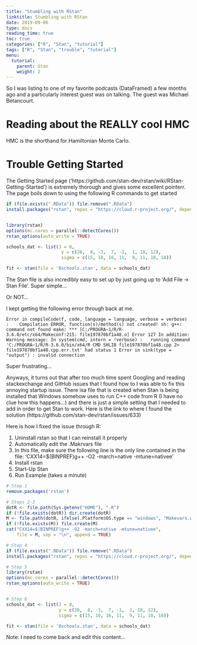 ```yaml
---
title: "Stumbling with RStan"
linktitle: Stumbling with RStan
date: 2019-09-06
type: docs
reading_time: true
toc: true
categories: ["R", "Stan", "tutorial"]
tags: ["R", "Stan", "trouble", "tutorial"]
menu:
  tutorial:
    parent: Stan
    weight: 2
---
```


So I was listing to one of my favorite podcasts (DataFramed) a few months ago and a particularly interest guest was on talking.
The guest was Michael Betancourt. 


# Reading about the REALLY cool HMC

HMC is the shorthand for Hamiltonian Monte Carlo.

# Trouble Getting Started

The Getting Started page ('https://github.com/stan-dev/rstan/wiki/RStan-Getting-Started') is extremely thorough and gives some excellent pointerr.
The page boils down to using the following R commands to get started

```r

if (file.exists(".RData")) file.remove(".RData")
install.packages("rstan", repos = "https://cloud.r-project.org/", dependencies = TRUE)


library(rstan)
options(mc.cores = parallel::detectCores())
rstan_options(auto_write = TRUE)

schools_dat <- list(J = 8, 
                     y = c(28,  8, -3,  7, -1,  1, 18, 12),
                     sigma = c(15, 10, 16, 11,  9, 11, 10, 18))

fit <- stan(file = '8schools.stan', data = schools_dat)
```

The Stan file is also incredibly easy to set up by just going up to 'Add File -> Stan File'. 
Super simple...

Or NOT...

I kept getting the following error through back at me.

`Error in compileCode(f, code, language = language, verbose = verbose) : 
  Compilation ERROR, function(s)/method(s) not created! sh: g++: command not found
make: *** [C:/PROGRA~1/R/R-3.6.0/etc/x64/Makeconf:215: file197870bf1a48.o] Error 127
In addition: Warning message:
In system(cmd, intern = !verbose) :
  running command 'C:/PROGRA~1/R/R-3.6.0/bin/x64/R CMD SHLIB file197870bf1a48.cpp 2> file197870bf1a48.cpp.err.txt' had status 1
Error in sink(type = "output") : invalid connection`

Super frustrating...

Anyways, it turns out that after too much time spent Googling and reading stackexchange and GitHub issues that I found how to I was able to fix this annoying startup issue.
There isa file that is created when Stan is being installed that Windows somehow uses to run C++ code from R (I have no clue how this happens...) and there is just a simple setting that I needed to add in order to get Stan to work.
Here is the link to where I found the solution (https://github.com/stan-dev/rstan/issues/633)

Here is how I fixed the issue through R:

1. Uninstall rstan so that I can reinstall it properly
2. Automatically edit the .Makrvars file
3. In this file, make sure the following line is the only line contained in the file: 'CXX14=$(BINPREF)g++ -O2 -march=native -mtune=nativee'
4. Install rstan
5. Start-Up Stan
6. Run Example (takes a minute)

```r

# Step 1
remove.packages('rstan')

# Steps 2-3
dotR <- file.path(Sys.getenv("HOME"), ".R")
if (!file.exists(dotR)) dir.create(dotR)
M <- file.path(dotR, ifelse(.Platform$OS.type == "windows", "Makevars.win", "Makevars"))
if (!file.exists(M)) file.create(M)
cat("CXX14=$(BINPREF)g++ -O2 -march=native -mtune=nativee",
    file = M, sep = "\n", append = TRUE)

# Step 4
if (file.exists(".RData")) file.remove(".RData")
install.packages("rstan", repos = "https://cloud.r-project.org/", dependencies = TRUE)

# Step 5
library(rstan)
options(mc.cores = parallel::detectCores())
rstan_options(auto_write = TRUE)


# Step 6
schools_dat <- list(J = 8, 
                    y = c(28,  8, -3,  7, -1,  1, 18, 12),
                    sigma = c(15, 10, 16, 11,  9, 11, 10, 18))

fit <- stan(file = '8schools.stan', data = schools_dat)

```

Note: I need to come back and edit this content...